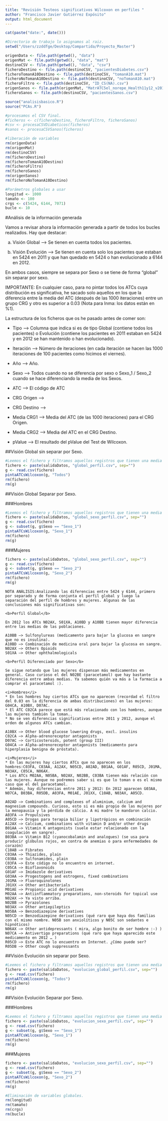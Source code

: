 ```yaml
---
title: "Revisión Testeos significativos Wilcoxon en perfiles "
author: "Francisco Javier Gutiérrez Expósito"
output: html_document
---
```


```r
cat(paste("date:", date()))
```

```r
#Directorio de trabajo lo asignamos al raiz. 
setwd("/Users/zzddfge/Desktop/Compartida/Proyecto_Master")

origenData <- file.path(getwd(), "data")
origenMat <- file.path(getwd(), "data", "mat")
destinoCSV <- file.path(getwd(), "data", "csv")
ficheroDestino <- file.path(destinoCSV, "pacientesDiabetes.csv")
ficheroTomanA10Destino <- file.path(destinoCSV, "tomanA10.mat")
ficheroNoTomanA10Destino <- file.path(destinoCSV, "noTomanA10.mat")
ficheroFiltro <- file.path(destinoCSV, "ID_CS(NA).csv")
origenSanos <- file.path(origenMat, "MatrATC5el_norepe_Health11y12_v2016.mat")
ficheroSanos <- file.path(destinoCSV, "pacientesSanos.csv")

source("analisisbasico.R")
source("PCAs.R")

#procesamos el CSV final.
#ficheros <- c(ficheroDestino, ficheroFiltro, ficheroSanos)
#csv <- procesaCSVDiabeticos(ficheros)
#sanos <- procesaCSVSanos(ficheros)

#liberación de variables
rm(origenData)
rm(origenMat)
rm(destinoCSV)
rm(ficheroDestino)
rm(ficheroTomanA10Destino)
rm(ficheroFiltro)
rm(ficheroSanos)
rm(origenSanos)
rm(ficheroNoTomanA10Destino)

#Parámetros globales a usar
longitud <- 1000
tamaño <- 100
crgs <- c(5424, 6144, 7071)
bucle <- 10
```

#Análisis de la información generada

Vamos a revisar ahora la información generada a partir de todos los bucles realizados. Hay que destacar:

  a) Visión Global --> Se tienen en cuenta todos los pacientes.
  
  b) Visión Evolución --> Se tienen en cuenta solo los pacientes que estaban en 5424 en 2011 y que han quedado en 5424 o han evolucionado a 6144 en 2012.
  
En ambos casos, siempre se separa por Sexo o se tiene de forma "global" sin separar por sexo.

IMPORTANTE: En cualquier caso, para no pintar todos los ATCs cuya distribución es significativa, he sacado solo aquellos en los que la diferencia entre la media del ATC (después de las 1000 iteraciones) entre un grupo CRG y otro es superior a 0.03 (Nota para Inma: los datos están en %1).

La estructura de los ficheros que os he pasado antes de comer son:
  
  * Tipo —> Columna que indica si es de tipo Global (contiene todos los pacientes) o Evolución (contiene los pacientes en 2011 estaban en 5424 y en 2012 se han mantenido o han evolucionado). 

  * Iteración —> Número de iteraciones (en cada iteración se hacen las 1000 iteraciones de 100 pacientes como hicimos el viernes).

  * Año —> Año. 

  * Sexo —> Todos cuando no se diferencia por sexo o Sexo_1 / Sexo_2 cuando se hace diferenciando la media de los Sexos. 

  * ATC —> El código de ATC

  * CRG Origen —> 

  * CRG Destino —> 

  * Media CRG1 —> Media del ATC (de las 1000 iteraciones) para el CRG Origen. 

  * Media CRG2 —> Media del ATC en el CRG Destino. 

  * pValue —> El resultado del pValue del Test de Wilcoxon.

##Visión Global sin separar por Sexo.

```r

#Leemos el fichero y filtramos aquellos registros que tienen una media de 0. 
fichero <- paste(salidaDatos, "global_perfil.csv", sep="")  
g <- read.csv(fichero)
pintaATCsWilcoxon(g, "Todos")
rm(fichero)
rm(g)
```

##Visión Global Separar por Sexo.

###Hombres

```r

#Leemos el fichero y filtramos aquellos registros que tienen una media de 0. 
fichero <- paste(salidaDatos, "global_sexo_perfil.csv", sep="")  
g <- read.csv(fichero)
g <- subset(g, g$Sexo == "Sexo_1")
pintaATCsWilcoxon(g, "Sexo_1")
rm(fichero)
rm(g)
```

###Mujeres

```r
fichero <- paste(salidaDatos, "global_sexo_perfil.csv", sep="")  
g <- read.csv(fichero)
g <- subset(g, g$Sexo == "Sexo_2")
pintaATCsWilcoxon(g, "Sexo_2")
rm(fichero)
rm(g)
```

    NOTA ANÁLISIS:Analizando las diferencias entre 5424 y 6144, primero por separado y de forma conjunta el perfil global y luego la separación del perfil de hombres y mujeres. Algunas de las conclusiones más significativas son:

    <b>Perfil Global</b>

    En 2012 los ATCs N02AX, S01XA, A10BD y A10BB tienen mayor diferencia entre las medias de las poblaciones. 

    A10BB —> Sulfonylureas (medicamento para bajar la glucosa en sangre que no es insulina).
    A10BD —> Combinación de medicina oral para bajar la glucosa en sangre.
    N02AX —> Others Opioids
    S01XA —> Other ophthalmologicals

    <b>Perfil Diferenciado por Sexo</b>
    
    Se sigue notando que las mujeres dispensan más medicamentos en general. Caso curioso el del N02BE (paracetamol) que hay bastante diferencia entre ambas medias. Ya sabemos quién va más a la farmacia a comprar el paracetamol :).

    <i>Hombres</i>
    * En los hombres hay ciertos ATCs que no aparecen (recordad el filtro del 0.03 en la diferencia de ambas distribuciones) en las mujeres: G04CA, A10BX, D07AC. 
    * El ATC C02CA parece que está más relacionado con los hombres, aunque las mujeres también la toman..  
    * No se ven diferencias significativas entre 2011 y 2012, aunque el orden de algunos ATCs cambian.

    A10BX —> Other blood glucose lowering drugs, excl. insulins
    C02CA —> Alpha-adrenoreceptor antagonists
    D07AC —> Corticosteroids, potent (group III)
    G04CA —> Alpha-adrenoreceptor antagonists (medicamento para hiperplasia benigna de próstata).

    <i>Mujeres</i>
    * En las mujeres hay ciertos ATCs que no aparecen en los hombres:C03FA, C03AA, A12AX, N05CD, A02AD, B01AA, G01AF, R05CD, J01MA, N03AX, C05CA, N06AX.
    * Los ATCs M02AA, N05BA, N02AX, N02BB, C03BA tienen más relación con las mujeres. Aunque no podremos saber si es que lo toman o es el mismo caso que el del paracetamol. 
    * Además, hay diferencias entre 2011 y 2012: En 2012 aparecen G03AA, N07CA, B03BA, R05DB, A03FA, M01AE, J01XX, C10AB, N03AX, A05CD.

    A02AD —> Combinations and complexes of aluminium, calcium and magnesium compounds. Curioso, esto si es más propio de las mujeres por la menopausia y la pérdida de cálcio. A mi madre le mandaron calcio. 
    A03FA —> Propulsives
    A05CD —> Drogas para terapia biliar y lipotrópicos en combinación
    A12AX —> Calcium, combinations with vitamin D and/or other drugs
    B01AA —> Vitamin K antagonists (suele estar relacionado con la coagulación en sangre).
    B03BA —> Vitamin B12 (cyanocobalamin and analogues) (se usa para producir glóbulos rojos, en contra de anemias o para enfermedades de corazón)
    C10AB —> Fibrates
    C03AA —> Thiazides, plain
    C03BA —> Sulfonamides, plain
    C03FA —> Este código no lo encuentro en internet. 
    C05CA —> Bioflavonoids
    G01AF —> Imidazole derivatives
    G03AA —> Progestogens and estrogens, fixed combinations
    J01MA —> Fluoroquinolones
    J01XX —> Other antibacterials 
    M01AE —> Propionic acid derivatives
    M02AA —> Antiinflammatory preparations, non-steroids for topical use
    N02AX —> Ya visto arriba.
    N02BB —> Pyrazolones
    N03AX —> Other antiepileptics
    N05BA —> Benzodiazepine derivatives
    N05CD —> Benzodiazepine derivatives (qué raro que haya dos familias con el mismo nombre. N05B son anxiolíticos y N05C son sedantes e hipnóticos)
    N06AX —> Other antidepressants ( mira, algo bonito de ser hombre :-) )
    N07CA —> Antivertigo preparations (qué raro que haya aparecido este medicamento en 2012 … )
    R05CD —> Este ATC no lo encuentro en Internet. ¿Cómo puede ser?
    R05DB —> Other cough suppressants

##Visión Evolución sin separar por Sexo.

```r

#Leemos el fichero y filtramos aquellos registros que tienen una media de 0. 
fichero <- paste(salidaDatos, "evolucion_global_perfil.csv", sep="")  
g <- read.csv(fichero)
pintaATCsWilcoxon(g, "Todos")
rm(fichero)
rm(g)
```

##Visión Evolución Separar por Sexo.

###Hombres

```r

#Leemos el fichero y filtramos aquellos registros que tienen una media de 0. 
fichero <- paste(salidaDatos, "evolucion_sexo_perfil.csv", sep="")  
g <- read.csv(fichero)
g <- subset(g, g$Sexo == "Sexo_1")
pintaATCsWilcoxon(g, "Sexo_1")
rm(fichero)
rm(g)
```

###Mujeres

```r
fichero <- paste(salidaDatos, "evolucion_sexo_perfil.csv", sep="")  
g <- read.csv(fichero)
g <- subset(g, g$Sexo == "Sexo_2")
pintaATCsWilcoxon(g, "Sexo_2")
rm(fichero)
rm(g)
```


```r
#Eliminación de variables globales.
rm(longitud)
rm(tamaño)
rm(crgs)
rm(bucle)
```